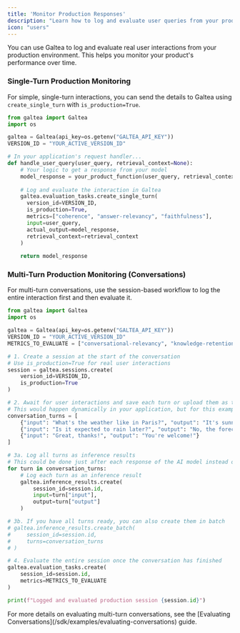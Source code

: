 ```yaml
---
title: 'Monitor Production Responses'
description: "Learn how to log and evaluate user queries from your production environment."
icon: "users"
---
```


You can use Galtea to log and evaluate real user interactions from your production environment. This helps you monitor your product's performance over time.

### Single-Turn Production Monitoring

For simple, single-turn interactions, you can send the details to Galtea using `create_single_turn` with `is_production=True`.

```python
from galtea import Galtea
import os

galtea = Galtea(api_key=os.getenv("GALTEA_API_KEY"))
VERSION_ID = "YOUR_ACTIVE_VERSION_ID"

# In your application's request handler...
def handle_user_query(user_query, retrieval_context=None):
    # Your logic to get a response from your model
    model_response = your_product_function(user_query, retrieval_context)
    
    # Log and evaluate the interaction in Galtea
    galtea.evaluation_tasks.create_single_turn(
      version_id=VERSION_ID,
      is_production=True,
      metrics=["coherence", "answer-relevancy", "faithfulness"],
      input=user_query,
      actual_output=model_response,
      retrieval_context=retrieval_context
    )
    
    return model_response
```

### Multi-Turn Production Monitoring (Conversations)

For multi-turn conversations, use the session-based workflow to log the entire interaction first and then evaluate it.

```python
from galtea import Galtea
import os

galtea = Galtea(api_key=os.getenv("GALTEA_API_KEY"))
VERSION_ID = "YOUR_ACTIVE_VERSION_ID"
METRICS_TO_EVALUATE = ["conversational-relevancy", "knowledge-retention"]

# 1. Create a session at the start of the conversation
# Use is_production=True for real user interactions
session = galtea.sessions.create(
    version_id=VERSION_ID,
    is_production=True
)

# 2. Await for user interactions and save each turn or upload them as they happen
# This would happen dynamically in your application, but for this example, we'll simulate a conversation
conversation_turns = [
    {"input": "What's the weather like in Paris?", "output": "It's sunny and 22°C in Paris."},
    {"input": "Is it expected to rain later?", "output": "No, the forecast shows clear skies for the rest of the day."},
    {"input": "Great, thanks!", "output": "You're welcome!"}
]

# 3a. Log all turns as inference results
# This could be done just after each response of the AI model instead of using a for loop
for turn in conversation_turns:
    # Log each turn as an inference result
    galtea.inference_results.create(
        session_id=session.id,
        input=turn["input"],
        output=turn["output"]
    )

# 3b. If you have all turns ready, you can also create them in batch
# galtea.inference_results.create_batch(
#     session_id=session.id,
#     turns=conversation_turns
# )

# 4. Evaluate the entire session once the conversation has finished
galtea.evaluation_tasks.create(
    session_id=session.id,
    metrics=METRICS_TO_EVALUATE
)

print(f"Logged and evaluated production session {session.id}")
```

<Info>
For more details on evaluating multi-turn conversations, see the [Evaluating Conversations](/sdk/examples/evaluating-conversations) guide.
</Info>